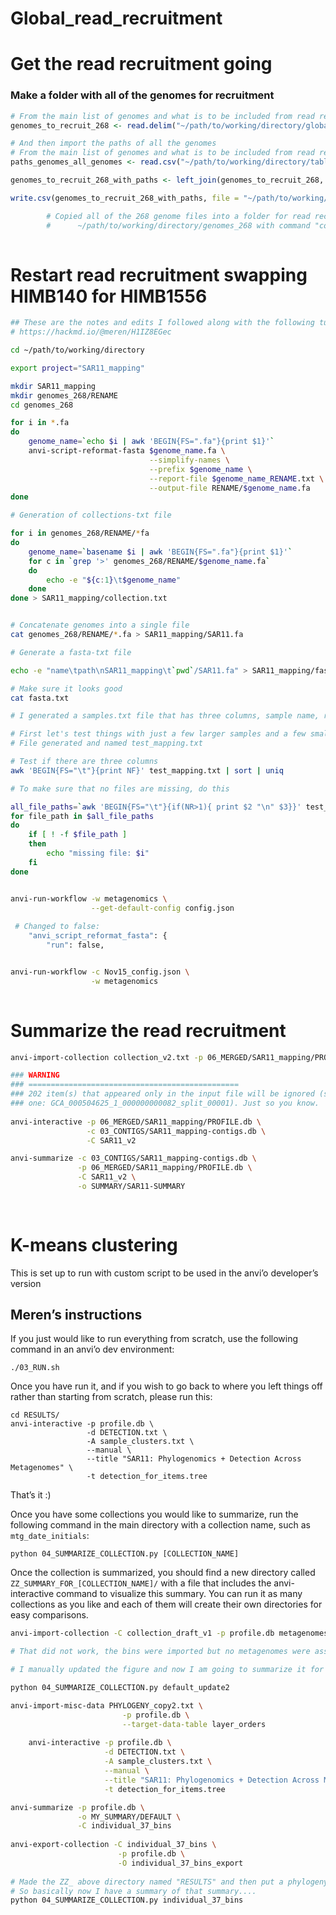 # Global_read_recruitment


# Get the read recruitment going

### Make a folder with all of the genomes for recruitment
```r

# From the main list of genomes and what is to be included from read recruitment, make a tab delimited file with 268 representatives
genomes_to_recruit_268 <- read.delim("~/path/to/working/directory/global_read_recruitment/genomes_to_recruit.txt", stringsAsFactors = FALSE)

# And then import the paths of all the genomes
# From the main list of genomes and what is to be included from read recruitment, make a tab delimited file with 268 representatives
paths_genomes_all_genomes <- read.csv("~/path/to/working/directory/tables/complete_genome_set/504_isolates_SAGS_revised_16Oct24.csv", stringsAsFactors = FALSE)

genomes_to_recruit_268_with_paths <- left_join(genomes_to_recruit_268, paths_genomes_all_genomes, by = c("accession"))

write.csv(genomes_to_recruit_268_with_paths, file = "~/path/to/working/directory/global_read_recruitment/genomes_to_recruit_268_with_paths.csv")

        # Copied all of the 268 genome files into a folder for read recruitment:
        #      ~/path/to/working/directory/genomes_268 with command "copy_command_genomes_268.txt"
        
```


# Restart read recruitment swapping HIMB140 for HIMB1556

```bash

## These are the notes and edits I followed along with the following tutorial:
# https://hackmd.io/@meren/H1IZ8EGec

cd ~/path/to/working/directory

export project="SAR11_mapping"

mkdir SAR11_mapping
mkdir genomes_268/RENAME
cd genomes_268

for i in *.fa
do
    genome_name=`echo $i | awk 'BEGIN{FS=".fa"}{print $1}'`
    anvi-script-reformat-fasta $genome_name.fa \
                               --simplify-names \
                               --prefix $genome_name \
                               --report-file $genome_name_RENAME.txt \
                               --output-file RENAME/$genome_name.fa
done

# Generation of collections-txt file

for i in genomes_268/RENAME/*fa
do
    genome_name=`basename $i | awk 'BEGIN{FS=".fa"}{print $1}'`
    for c in `grep '>' genomes_268/RENAME/$genome_name.fa`
    do
        echo -e "${c:1}\t$genome_name"
    done
done > SAR11_mapping/collection.txt


# Concatenate genomes into a single file 
cat genomes_268/RENAME/*.fa > SAR11_mapping/SAR11.fa

# Generate a fasta-txt file

echo -e "name\tpath\nSAR11_mapping\t`pwd`/SAR11.fa" > SAR11_mapping/fasta.txt

# Make sure it looks good 
cat fasta.txt

# I generated a samples.txt file that has three columns, sample name, r1 and r2, to check that there are three columns do this:

# First let's test things with just a few larger samples and a few smaller samples to try to guess time 
# File generated and named test_mapping.txt

# Test if there are three columns 
awk 'BEGIN{FS="\t"}{print NF}' test_mapping.txt | sort | uniq

# To make sure that no files are missing, do this

all_file_paths=`awk 'BEGIN{FS="\t"}{if(NR>1){ print $2 "\n" $3}}' test_mapping.txt`
for file_path in $all_file_paths
do
    if [ ! -f $file_path ]
    then
        echo "missing file: $i"
    fi
done


anvi-run-workflow -w metagenomics \
                  --get-default-config config.json
                  
 # Changed to false:                 
    "anvi_script_reformat_fasta": {
        "run": false,


anvi-run-workflow -c Nov15_config.json \
                  -w metagenomics
                  

```

# Summarize the read recruitment

```bash

anvi-import-collection collection_v2.txt -p 06_MERGED/SAR11_mapping/PROFILE.db -c 03_CONTIGS/SAR11_mapping-contigs.db -C SAR11_v2 --contigs-mode

### WARNING
### ===============================================
### 202 item(s) that appeared only in the input file will be ignored (such as this
### one: GCA_000504625_1_000000000082_split_00001). Just so you know.
  
anvi-interactive -p 06_MERGED/SAR11_mapping/PROFILE.db \
                 -c 03_CONTIGS/SAR11_mapping-contigs.db \
                 -C SAR11_v2

anvi-summarize -c 03_CONTIGS/SAR11_mapping-contigs.db \
               -p 06_MERGED/SAR11_mapping/PROFILE.db \
               -C SAR11_v2 \
               -o SUMMARY/SAR11-SUMMARY  
               
               
```

# K-means clustering

This is set up to run with custom script to be used in the anvi'o developer's version

## Meren's instructions

If you just would like to run everything from scratch,
use the following command in an anvi'o dev environment:

    ./03_RUN.sh

Once you have run it, and if you wish to go back to
where you left things off rather than starting from
scratch, please run this:

    cd RESULTS/
    anvi-interactive -p profile.db \
                     -d DETECTION.txt \
                     -A sample_clusters.txt \
                     --manual \
                     --title "SAR11: Phylogenomics + Detection Across Metagenomes" \
                     -t detection_for_items.tree

That's it :)

Once you have some collections you would like to summarize,
run the following command in the main directory with a
collection name, such as `mtg_date_initials`:

    python 04_SUMMARIZE_COLLECTION.py [COLLECTION_NAME]

Once the collection is summarized, you should find a new
directory called `ZZ_SUMMARY_FOR_[COLLECTION_NAME]/` with
a file that includes the anvi-interactive command to
visualize this summary. You can run it as many collections
as you like and each of them will create their own
directories for easy comparisons.


```bash

anvi-import-collection -C collection_draft_v1 -p profile.db metagenomes_foranvio.txt

# That did not work, the bins were imported but no metagenomes were associated 

# I manually updated the figure and now I am going to summarize it for Figure 2 to happen

python 04_SUMMARIZE_COLLECTION.py default_update2

anvi-import-misc-data PHYLOGENY_copy2.txt \
                         -p profile.db \
                         --target-data-table layer_orders
                         
    anvi-interactive -p profile.db \
                     -d DETECTION.txt \
                     -A sample_clusters.txt \
                     --manual \
                     --title "SAR11: Phylogenomics + Detection Across Metagenomes" \
                     -t detection_for_items.tree                         

anvi-summarize -p profile.db \
               -o MY_SUMMARY/DEFAULT \
               -C individual_37_bins
               
anvi-export-collection -C individual_37_bins \
                        -p profile.db \
                        -O individual_37_bins_export
                        
# Made the ZZ_ above directory named "RESULTS" and then put a phylogeny in the DATA folder and then reverted
# So basically now I have a summary of that summary....
python 04_SUMMARIZE_COLLECTION.py individual_37_bins 
 

```


